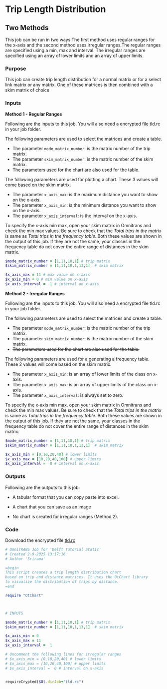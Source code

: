 # Trip Length Distribution

## Two Methods

This job can be run in two ways.The first method uses regular ranges for the x-axis and the second method uses irregular ranges.The regular ranges are specified using a min, max and interval. The irregular ranges are specified using an array of lower limits and an array of upper limits.

::::: nav-pills
:::: panel-tabset
### Purpose

This job can create trip length distribution for a normal matrix or for a select link matrix or any matrix. One of these matrices is then combined with a skim matrix of choice

### Inputs 

**Method 1 - Regular Ranges**

Following are the inputs to this job. You will also need a encrypted file tld.rc in your job folder. 

The following parameters are used to select the matrices and create a table.

- The parameter `mode_matrix_number`: is the matrix number of the trip matrix.
- The parameter `skim_matrix_number`: is the matrix number of the skim matrix.
- The parameters used for the chart are also used for the table.

The following parameters are used for plotting a chart. These 3 values will come based on the skim matrix.

- The parameter `x_axis_max`: is the maximum distance you want to show on the x-axis. 
- The parameter `x_axis_min`: is the minimum distance you want to show on the x-axis.
- The parameter `x_axis_interval`: is the interval on the x-axis.

::: callout-important
To specify the x-axis min max, open your skim matrix in Omnitrans and check the min max values. Be sure to check that the _Total trips in the matrix_ is same as _Total trips in the frequency table_. Both these values are shown in the output of this job. If they are not the same, your classes in the frequency table do not cover the entire range of distances in the skim matrix.
:::

``` ruby
$mode_matrix_number = [1,11,10,1] # trip matrix
$skim_matrix_number = [1,11,10,1,13,1]  # skim matrix

$x_axis_max = 11 # max value on x-axis
$x_axis_min = 0 # min value on x-axis
$x_axis_interval =  1 # interval on x-axis
```



**Method 2 - Irregular Ranges**

Following are the inputs to this job. You will also need a encrypted file tld.rc in your job folder. 

The following parameters are used to select the matrices and create a table.

- The parameter `mode_matrix_number`: is the matrix number of the trip matrix.
- The parameter `skim_matrix_number`: is the matrix number of the skim matrix.
- ~~The parameters used for the chart are also used for the table.~~

The following parameters are used for a generating a frequency table. These 2 values will come based on the skim matrix.


- The parameter `x_axis_min`: is an array of lower limits of the class on x-axis.
- The parameter `x_axis_max`: is an array of upper limits of the class on x-axis. 
- The parameter `x_axis_interval`: is always set to zero.

::: callout-important
To specify the x-axis min max, open your skim matrix in Omnitrans and check the min max values. Be sure to check that the _Total trips in the matrix_ is same as _Total trips in the frequency table_. Both these values are shown in the output of this job. If they are not the same, your classes in the frequency table do not cover the entire range of distances in the skim matrix.
:::

``` ruby
$mode_matrix_number = [1,11,10,1] # trip matrix
$skim_matrix_number = [1,11,10,1,13,1]  # skim matrix

$x_axis_min = [0,10,20,40] # lower limits
$x_axis_max = [10,20,40,100] # upper limits
$x_axis_interval =  0 # interval on x-axis
```


### Outputs

Following are the outputs to this job:

-    A tabular format that you can copy paste into excel.

-    A chart that you can save as an image

-    No chart is created for irregular ranges (Method 2).

### Code

Download the encrypted file [tld.rc](./tld.rc)


``` ruby
# OmniTRANS Job for 'Delft Tutorial Static'
# Created 2-9-2025 13:17:16
# Author 'Srirama'

=begin
This script creates a trip length distribution chart 
based on trip and distance matrices. It uses the OtChart library
to visualize the distribution of trips by distance.
=end

require "OtChart"



# INPUTS

$mode_matrix_number = [1,11,10,1] # trip matrix
$skim_matrix_number = [1,11,10,1,13,1]  # skim matrix

$x_axis_min = 0
$x_axis_max = 11
$x_axis_interval =  1

# Uncomment the following lines for irregular ranges
# $x_axis_min = [0,10,20,40] # lower limits
# $x_axis_max = [10,20,40,100] # upper limits
# $x_axis_interval =  0 # interval on x-axis


requireCrypted($Ot.dirJob+"tld.rc")
```

::::
:::::
